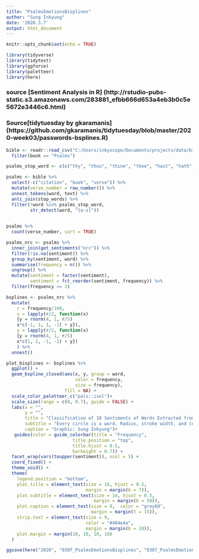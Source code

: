 ```yaml
---
title: "PsalmsEmotionsBisplines"
author: "Sung Inkyung"
date: '2020.3.7'
output: html_document
---
```


```r
knitr::opts_chunk$set(echo = TRUE)
```

```r
library(tidyverse)
library(tidytext)
library(ggforce)
library(paletteer)
library(here)

```
### source [Sentiment Analysis in R] (http://rstudio-pubs-static.s3.amazonaws.com/283881_efbb666d653a4eb3b0c5e5672e3446c6.html)
### Source[tidytuesday by gkaramanis] (https://github.com/gkaramanis/tidytuesday/blob/master/2020-week03/passwords-bsplines.R)
```r
bible <- readr::read_csv("C:/Users/inkyscope/Documents/projects/data/bible_kjv_new.csv") %>% 
  filter(book == "Psalms")
```


```r
psalms_stop_word <- c(c("thy", "thou", "thine", "thee", "hast", "hath", "lord", "god", "ye", "yea")) 

psalms <- bible %>% 
  select(-c("citation", "book", "verse")) %>% 
  mutate(verse_number = row_number()) %>% 
  unnest_tokens(word, text) %>% 
  anti_join(stop_words) %>% 
  filter(!word %in% psalms_stop_word,
         str_detect(word, "[a-z]"))
  

psalms %>% 
  count(verse_number, sort = TRUE)

psalms_nrc <- psalms %>% 
  inner_join(get_sentiments("nrc")) %>% 
  filter(!is.na(sentiment)) %>% 
  group_by(sentiment, word) %>% 
  summarise(frequency = n()) %>% 
  ungroup() %>% 
  mutate(sentiment = factor(sentiment),
         sentiment = fct_reorder(sentiment, frequency)) %>% 
  filter(frequency >= 3)

```

```r
bsplines <- psalms_nrc %>% 
  mutate(
    r = frequency/100,
    x = lapply(r/2, function(x)
    {y = rnorm(4, 1, r/5)
    x*c(-1, 1, 1, -1) + y}),
    y = lapply(r/2, function(x)
    {y = rnorm(4, 1, r/5)
    x*c(1, 1, -1, -1) + y})
    ) %>%
  unnest()
```

```r

plot_bisplines <- bsplines %>% 
  ggplot() +
  geom_bspline_closed(aes(x, y, group = word, 
                          color = frequency, 
                          size = frequency), 
                      fill = NA) +
  scale_color_paletteer_c("pals::isol")+
  scale_size(range = c(0, 0.7), guide = FALSE) +
  labs(x = "",
       y = "",
       title = "Classification of 10 Sentiments of Words Extracted from Psalms book by NRC Lexicon",
       subtitle = "Every circle is a word. Radius, stroke width, and color represent its frequency through 150 chapters.",
       caption = "Graphic: Sung Inkyung")+
   guides(color = guide_colorbar(title = "Frequency", 
                         title.position = "top", 
                         title.hjust = 0.5, 
                         barheight = 0.7)) +
  facet_wrap(vars(toupper(sentiment)), ncol = 5) +
  coord_fixed() +
  theme_void() +
  theme(
    legend.position = "bottom",
    plot.title = element_text(size = 16, hjust = 0.5, 
                              margin = margin(b = 7)),
    plot.subtitle = element_text(size = 14, hjust = 0.5, 
                                 margin = margin(b = 50)),
    plot.caption = element_text(size = 9,  color = "grey60",
                                margin = margin(t = 15)),
    strip.text = element_text(size = 9, 
                              color = "#484e4a", 
                              margin = margin(b = 10)),
    plot.margin = margin(10, 10, 10, 10)
  )

ggsave(here("2020", "0307_PsalmsEmotionsBisplines", "0307_PsalmsEmotionsBisplines.png"), width = 24, height = 22, units = "cm")
```